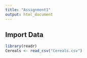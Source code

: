 ```yaml
---
title: "Assignment1"
output: html_document
---
```


## Import Data
```r

library(readr)
Cereals <- read_csv("Cereals.csv")

```
